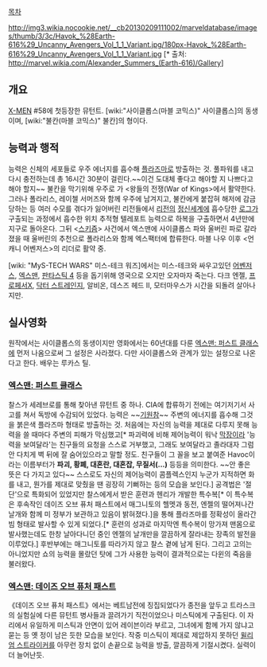 [[목차]]

http://img3.wikia.nocookie.net/__cb20130209111002/marveldatabase/images/thumb/3/3c/Havok_%28Earth-616%29_Uncanny_Avengers_Vol_1_1_Variant.jpg/180px-Havok_%28Earth-616%29_Uncanny_Avengers_Vol_1_1_Variant.jpg
[* 출처: http://marvel.wikia.com/Alexander_Summers_(Earth-616)/Gallery]
== 개요 ==
[[X-MEN]] #58에 첫등장한 뮤턴트. [wiki:"사이클롭스(마블 코믹스)" 사이클롭스]의 동생이며, [wiki:"불칸(마블 코믹스)" 불칸]의 형이다. 
== 능력과 행적 ==
능력은 신체의 세포들로 우주 에너지를 흡수해 [[플라즈마]]로 방출하는 것. 풀파워를 내고 다시 충전하는데 총 16시간 30분이 걸린다.~~이건 도대체 좋다고 해야할 지 나쁘다고 해야 할지~~ 불칸을 막기위해 우주로 가 <왕들의 전쟁(War of Kings>에서 활약한다. 그러나 폴라리스, 레이첼 서머즈와 함께 우주에 남겨지고, 불칸에게 붙잡혀 해저에 감금당하는 등 여러 수모를 겪다가 잃어버린 리전들에서 [[리전(마블 코믹스)|리전]]의 [[포켓 디멘션|정신세계]]에 흡수당한 [[로그]]가 구출되는 과정에서 흡수한 위치 추적형 텔레포트 능력으로 하복을 구출하면서 4년만에 지구로 돌아온다. 그뒤 <[[스키즘]]> 사건에서 엑스맨에 사이클롭스 파와 울버린 파로 갈라졌을 때 울버린의 추천으로 폴라리스와 함께 엑스팩터에 합류한다. 마블 나우 이후 <언캐니 어벤저스>의 리더로 활약 중.

[wiki: "MyS-TECH WARS" 미스-테크 워즈]에서는 미스-테크와 싸우고있던 [[어벤저스]], [[엑스맨]], [[판타스틱 4]] 등을 돕기위해 영국으로 오지만 오자마자 죽는다. 다크 엔젤, [[프로페서X]], [[닥터 스트레인지]], 알비온, 데스즈 헤드 II, 모터마우스가 시간을 되돌려 살아나지만. 

== 실사영화 ==
원작에서는 사이클롭스의 동생이지만 영화에서는 60년대를 다룬 [[엑스맨: 퍼스트 클래스]]에 먼저 나옴으로써 그 설정은 사라졌다. 다만 사이클롭스와 관계가 있는 설정으로 나온다고 한다. 배우는 루카스 틸.
=== [[엑스맨: 퍼스트 클래스]] ===
찰스가 세레브로를 통해 찾아낸 뮤턴트 중 하나. CIA에 합류하기 전에는 여기저기서 사고를 쳐서 독방에 수감되어 있었다. 능력은 ~~[[기원참]]~~ 주변의 에너지를 흡수해 그것을 붉은색 플라즈마 형태로 방출하는 것. 처음에는 자신의 능력을 제대로 다루지 못해 능력을 쓸 때마다 주변의 피해가 막심했고[* 파괴력에 비해 제어능력이 워낙 [[막장]]이라 '능력을 보여달라'는 친구들의 요청을 스스로 거부했고, 그래도 보여달라고 졸라대자 그럼 안 다치게 벽 뒤에 잘 숨어있으라고 말할 정도. 친구들이 그 꼴을 보고 붙여준 Havoc이라는 이름부터가 '''파괴, 황폐, 대혼란, 대혼잡, 무질서(...)''' 등등을 의미한다. ~~안 좋은 뜻은 다 가지고 있다~~ 스스로도 자신의 제어능력이 콤플렉스인지 누군가 지적하면 화를 내고, 뭔가를 제대로 맞췄을 땐 굉장히 기뻐하는 등의 모습을 보인다.] 공격법은 '절단'으로 특화되어 있었지만 찰스에게서 받은 훈련과 헨리가 개발한 특수복[* 이 특수복은 후속작인 데이즈 오브 퓨처 패스트에서 매그니토의 헬멧과 동전, 엔젤의 떨어져나간 날개와 함께 미 정부가 보관하고 있음이 밝혀졌다.]을 통해 플라즈마를 정확성이 올라간 빔 형태로 발사할 수 있게 되었다.[* 훈련의 성과로 마지막엔 특수복이 망가져 맨몸으로 발사했는데도 한창 날아다니던 중인 엔젤의 날개만을 깔끔하게 잘라내는 장족의 발전을 이루었다.] 후반부에는 매그니토를 따라가지 않고 찰스 곁에 남게 된다. 그리고 고의는 아니었지만 쇼의 능력을 몰랐던 탓에 그가 사용한 능력이 결과적으로는 다윈의 죽음을 불러왔다.

=== [[엑스맨: 데이즈 오브 퓨처 패스트]] ===
《데이즈 오브 퓨처 패스트》에서는 베트남전에 징집되었다가 종전을 앞두고 트라스크의 실험실에 다른 뮤턴트 병사들과 끌려가기 직전이었으나 미스틱에게 구출된다. 이 자리에서 유일하게 미스틱과 안면이 있어 레이븐이라 부르고, 그녀에게 함께 가지 않냐고 묻는 등 옛 정이 남은 듯한 모습을 보인다. 작중 미스틱이 제대로 제압하지 못하던 [[윌리엄 스트라이커]]를 아무런 장치 없이 손끝으로 능력을 방출, 깔끔하게 기절시켰다. 실력이 더 늘어난듯.
